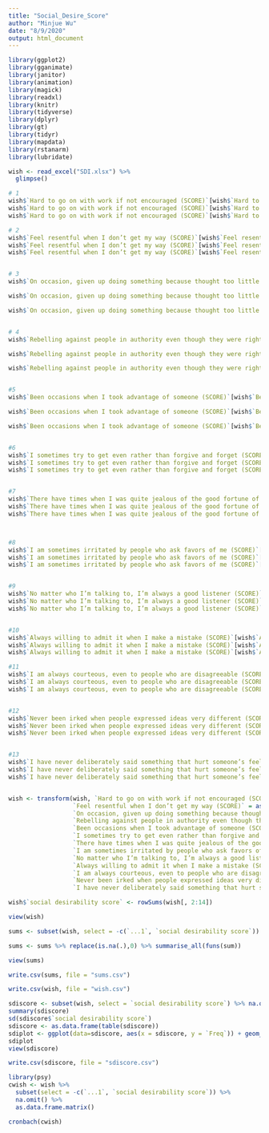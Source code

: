 ```yaml
---
title: "Social_Desire_Score"
author: "Minjue Wu"
date: "8/9/2020"
output: html_document
---
```


```r
library(ggplot2)
library(gganimate)
library(janitor)
library(animation)
library(magick)
library(readxl)
library(knitr)
library(tidyverse)
library(dplyr)
library(gt)
library(tidyr)
library(mapdata)
library(rstanarm)
library(lubridate)

wish <- read_excel("SDI.xlsx") %>%
  glimpse()

# 1
wish$`Hard to go on with work if not encouraged (SCORE)`[wish$`Hard to go on with work if not encouraged (SCORE)` == 1] <- 3
wish$`Hard to go on with work if not encouraged (SCORE)`[wish$`Hard to go on with work if not encouraged (SCORE)` != 3] <- 0
wish$`Hard to go on with work if not encouraged (SCORE)`[wish$`Hard to go on with work if not encouraged (SCORE)` == 3] <- 1

# 2
wish$`Feel resentful when I don’t get my way (SCORE)`[wish$`Feel resentful when I don’t get my way (SCORE)`== 1] <- 3
wish$`Feel resentful when I don’t get my way (SCORE)`[wish$`Feel resentful when I don’t get my way (SCORE)`!= 3] <- 0
wish$`Feel resentful when I don’t get my way (SCORE)`[wish$`Feel resentful when I don’t get my way (SCORE)`== 3] <- 1


# 3
wish$`On occasion, given up doing something because thought too little of my ability (SCORE)`[wish$`On occasion, given up doing something because thought too little of my ability (SCORE)`== 1] <- 3

wish$`On occasion, given up doing something because thought too little of my ability (SCORE)`[wish$`On occasion, given up doing something because thought too little of my ability (SCORE)`!= 3] <- 0

wish$`On occasion, given up doing something because thought too little of my ability (SCORE)`[wish$`On occasion, given up doing something because thought too little of my ability (SCORE)`== 3] <- 1


# 4
wish$`Rebelling against people in authority even though they were right (SCORE)`[wish$`Rebelling against people in authority even though they were right (SCORE)`==1] <- 3

wish$`Rebelling against people in authority even though they were right (SCORE)`[wish$`Rebelling against people in authority even though they were right (SCORE)`!=3] <- 0

wish$`Rebelling against people in authority even though they were right (SCORE)`[wish$`Rebelling against people in authority even though they were right (SCORE)`==3] <- 1


#5
wish$`Been occasions when I took advantage of someone (SCORE)`[wish$`Been occasions when I took advantage of someone (SCORE)`==1] <-3

wish$`Been occasions when I took advantage of someone (SCORE)`[wish$`Been occasions when I took advantage of someone (SCORE)`!=3] <-0

wish$`Been occasions when I took advantage of someone (SCORE)`[wish$`Been occasions when I took advantage of someone (SCORE)`==3] <-1


#6
wish$`I sometimes try to get even rather than forgive and forget (SCORE)`[wish$`I sometimes try to get even rather than forgive and forget (SCORE)`==1] <-3
wish$`I sometimes try to get even rather than forgive and forget (SCORE)`[wish$`I sometimes try to get even rather than forgive and forget (SCORE)`!=3] <-0
wish$`I sometimes try to get even rather than forgive and forget (SCORE)`[wish$`I sometimes try to get even rather than forgive and forget (SCORE)`==3] <-1


#7
wish$`There have times when I was quite jealous of the good fortune of others (SCORE)`[wish$`There have times when I was quite jealous of the good fortune of others (SCORE)`==1] <-3
wish$`There have times when I was quite jealous of the good fortune of others (SCORE)`[wish$`There have times when I was quite jealous of the good fortune of others (SCORE)`!=3] <-0
wish$`There have times when I was quite jealous of the good fortune of others (SCORE)`[wish$`There have times when I was quite jealous of the good fortune of others (SCORE)`==3] <-1



#8
wish$`I am sometimes irritated by people who ask favors of me (SCORE)`[wish$`I am sometimes irritated by people who ask favors of me (SCORE)`==1] <-3
wish$`I am sometimes irritated by people who ask favors of me (SCORE)`[wish$`I am sometimes irritated by people who ask favors of me (SCORE)`!=3] <-0
wish$`I am sometimes irritated by people who ask favors of me (SCORE)`[wish$`I am sometimes irritated by people who ask favors of me (SCORE)`==3] <-1


#9
wish$`No matter who I’m talking to, I’m always a good listener (SCORE)`[wish$`No matter who I’m talking to, I’m always a good listener (SCORE)`==0] <-3
wish$`No matter who I’m talking to, I’m always a good listener (SCORE)`[wish$`No matter who I’m talking to, I’m always a good listener (SCORE)`!=3] <-0
wish$`No matter who I’m talking to, I’m always a good listener (SCORE)`[wish$`No matter who I’m talking to, I’m always a good listener (SCORE)`==3] <-1


#10
wish$`Always willing to admit it when I make a mistake (SCORE)`[wish$`Always willing to admit it when I make a mistake (SCORE)`==0] <-3
wish$`Always willing to admit it when I make a mistake (SCORE)`[wish$`Always willing to admit it when I make a mistake (SCORE)`!=3] <-0
wish$`Always willing to admit it when I make a mistake (SCORE)`[wish$`Always willing to admit it when I make a mistake (SCORE)`==3] <-1

#11
wish$`I am always courteous, even to people who are disagreeable (SCORE)`[wish$`I am always courteous, even to people who are disagreeable (SCORE)`==0] <-3
wish$`I am always courteous, even to people who are disagreeable (SCORE)`[wish$`I am always courteous, even to people who are disagreeable (SCORE)`!=3] <-0
wish$`I am always courteous, even to people who are disagreeable (SCORE)`[wish$`I am always courteous, even to people who are disagreeable (SCORE)`==3] <-1


#12
wish$`Never been irked when people expressed ideas very different (SCORE)`[wish$`Never been irked when people expressed ideas very different (SCORE)`==0] <-3
wish$`Never been irked when people expressed ideas very different (SCORE)`[wish$`Never been irked when people expressed ideas very different (SCORE)`!=3] <-0
wish$`Never been irked when people expressed ideas very different (SCORE)`[wish$`Never been irked when people expressed ideas very different (SCORE)`==3] <-1


#13
wish$`I have never deliberately said something that hurt someone’s feelings (SCORE)`[wish$`I have never deliberately said something that hurt someone’s feelings (SCORE)`==0] <-3
wish$`I have never deliberately said something that hurt someone’s feelings (SCORE)`[wish$`I have never deliberately said something that hurt someone’s feelings (SCORE)`!=3] <-0
wish$`I have never deliberately said something that hurt someone’s feelings (SCORE)`[wish$`I have never deliberately said something that hurt someone’s feelings (SCORE)`==3] <-1


wish <- transform(wish, `Hard to go on with work if not encouraged (SCORE)` = as.numeric(`Hard to go on with work if not encouraged (SCORE)`),
                  `Feel resentful when I don’t get my way (SCORE)` = as.numeric(`Feel resentful when I don’t get my way (SCORE)`),
                  `On occasion, given up doing something because thought too little of my ability (SCORE)` = as.numeric(`On occasion, given up doing something because thought too little of my ability (SCORE)`),
                  `Rebelling against people in authority even though they were right (SCORE)` = as.numeric(`Rebelling against people in authority even though they were right (SCORE)`),
                  `Been occasions when I took advantage of someone (SCORE)` = as.numeric(`Been occasions when I took advantage of someone (SCORE)`),
                  `I sometimes try to get even rather than forgive and forget (SCORE)` = as.numeric(`I sometimes try to get even rather than forgive and forget (SCORE)`),
                  `There have times when I was quite jealous of the good fortune of others (SCORE)` = as.numeric(`There have times when I was quite jealous of the good fortune of others (SCORE)`),
                  `I am sometimes irritated by people who ask favors of me (SCORE)` = as.numeric(`I am sometimes irritated by people who ask favors of me (SCORE)`),
                  `No matter who I’m talking to, I’m always a good listener (SCORE)` = as.numeric(`No matter who I’m talking to, I’m always a good listener (SCORE)`),
                  `Always willing to admit it when I make a mistake (SCORE)` = as.numeric(`Always willing to admit it when I make a mistake (SCORE)`),
                  `I am always courteous, even to people who are disagreeable (SCORE)` = as.numeric(`I am always courteous, even to people who are disagreeable (SCORE)`),
                  `Never been irked when people expressed ideas very different (SCORE)` = as.numeric(`Never been irked when people expressed ideas very different (SCORE)`),
                  `I have never deliberately said something that hurt someone’s feelings (SCORE)` = as.numeric(`I have never deliberately said something that hurt someone’s feelings (SCORE)`))

wish$`social desirability score` <- rowSums(wish[, 2:14])

view(wish)

sums <- subset(wish, select = -c(`...1`, `social desirability score`))

sums <- sums %>% replace(is.na(.),0) %>% summarise_all(funs(sum))

view(sums)

write.csv(sums, file = "sums.csv")

write.csv(wish, file = "wish.csv")

sdiscore <- subset(wish, select = `social desirability score`) %>% na.omit()
summary(sdiscore)
sd(sdiscore$`social desirability score`)
sdiscore <- as.data.frame(table(sdiscore))
sdiplot <- ggplot(data=sdiscore, aes(x = sdiscore, y = `Freq`)) + geom_bar(stat = "identity", width = .7) +labs(title = "Social Desirability Score Distribution", y= "Frequency", x = "Social Desirability Score")
sdiplot
view(sdiscore)

write.csv(sdiscore, file = "sdiscore.csv")


```

```r
library(psy)
cwish <- wish %>%
  subset(select = -c(`...1`, `social desirability score`)) %>%
  na.omit() %>%
  as.data.frame.matrix() 

cronbach(cwish)
```
